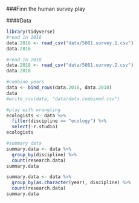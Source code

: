 ###Finn the human survey play

####Data
```r
library(tidyverse)
#read in 2016
data.2016 <- read_csv("data/5081.survey.1.csv")
data.2016

#read in 2018
data.2018 <- read_csv("data/5081.survey.2.csv")
data.2018

#combine years
data <- bind_rows(data.2016, data.2018)
data
#write_csv(data, "data/data.combined.csv")

#play with wrangling
ecologists <- data %>%
  filter(discipline == "ecology") %>%
  select(-r.studio)
ecologists

#summary data
summary.data <- data %>%
  group_by(discipline) %>%
  count(research.data)
summary.data

summary.data <- data %>%
  group_by(as.character(year), discipline) %>%
  count(research.data)
summary.data

```
